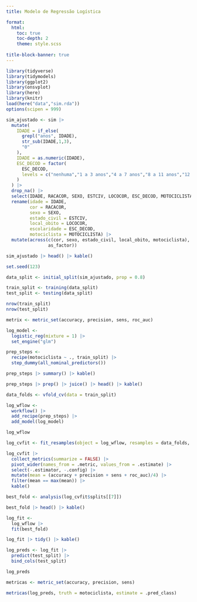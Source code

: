 ```yaml
---
title: Modelo de Regressão Logística

format: 
  html: 
    toc: true
    toc-depth: 2
    theme: style.scss  
        
title-block-banner: true
---
```


```r
library(tidyverse)
library(tidymodels)
library(ggplot2)
library(onsvplot)
library(here)
library(knitr)
load(here("data","sim.rda"))
options(scipen = 999)
```

```r
sim_ajustado <- sim |> 
  mutate(
    IDADE = if_else(
      grepl("anos", IDADE),
      str_sub(IDADE,1,3),
      "0"
    ),
    IDADE = as.numeric(IDADE),
    ESC_DECOD = factor(
      ESC_DECOD,
      levels = c("nenhuma","1 a 3 anos","4 a 7 anos","8 a 11 anos","12 a mais")
    )
  ) |> 
  drop_na() |> 
  select(IDADE, RACACOR, SEXO, ESTCIV, LOCOCOR, ESC_DECOD, MOTOCICLISTA) |> 
  rename(idade = IDADE,
         cor = RACACOR,
         sexo = SEXO,
         estado_civil = ESTCIV,
         local_obito = LOCOCOR,
         escolaridade = ESC_DECOD,
         motociclista = MOTOCICLISTA) |> 
  mutate(across(c(cor, sexo, estado_civil, local_obito, motociclista), 
                as_factor))

sim_ajustado |> head() |> kable()
```

```r
set.seed(123)

data_split <- initial_split(sim_ajustado, prop = 0.8)

train_split <- training(data_split)
test_split <- testing(data_split)

nrow(train_split)
nrow(test_split)
```

```r
metrix <- metric_set(accuracy, precision, sens, roc_auc)

log_model <- 
  logistic_reg(mixture = 1) |> 
  set_engine("glm")

prep_steps <- 
  recipe(motociclista ~ ., train_split) |>
  step_dummy(all_nominal_predictors()) 

prep_steps |> summary() |> kable()

prep_steps |> prep() |> juice() |> head() |> kable()
```

```r
data_folds <- vfold_cv(data = train_split)
```

```r
log_wflow <- 
  workflow() |> 
  add_recipe(prep_steps) |> 
  add_model(log_model)

log_wflow
```

```r
log_cvfit <- fit_resamples(object = log_wflow, resamples = data_folds, metrics = metrix)
```

```r
log_cvfit |> 
  collect_metrics(summarize = FALSE) |> 
  pivot_wider(names_from = .metric, values_from = .estimate) |> 
  select(-.estimator, -.config) |> 
  mutate(mean = (accuracy + precision + sens + roc_auc)/4) |> 
  filter(mean == max(mean)) |> 
  kable()
```

```r
best_fold <- analysis(log_cvfit$splits[[7]])

best_fold |> head() |> kable()
```

```r
log_fit <-
  log_wflow |> 
  fit(best_fold)

log_fit |> tidy() |> kable()
```

```r
log_preds <- log_fit |> 
  predict(test_split) |> 
  bind_cols(test_split)

log_preds
```

```r
metricas <- metric_set(accuracy, precision, sens)

metricas(log_preds, truth = motociclista, estimate = .pred_class)
```